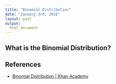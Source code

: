 ```yaml
---
title: "Binomial Distribution"
date: "January 3rd, 2016"
layout: post
output: 
  html_document
---
```


## What is the Binomial Distribution?

## References

* [Binomial Distribution | Khan Academy](https://www.khanacademy.org/math/probability/random-variables-topic/binomial_distribution/v/binomial-distribution)
